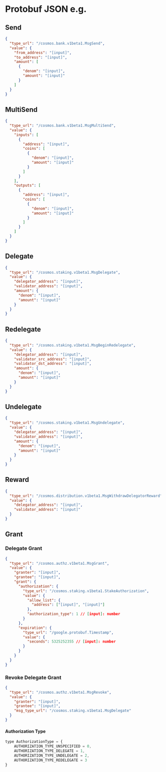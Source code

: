 # Protobuf JSON e.g.

## Send

```json
{
  "type_url": "/cosmos.bank.v1beta1.MsgSend",
  "value": {
    "from_address": "[input]",
    "to_address": "[input]",
    "amount": [
      {
        "denom": "[input]",
        "amount": "[input]"
      }
    ]
  }
}
```

## MultiSend

```json
{
  "type_url": "/cosmos.bank.v1beta1.MsgMultiSend",
  "value": {
    "inputs": [
      {
        "address": "[input]",
        "coins": [
          {
            "denom": "[input]",
            "amount": "[input]"
          }
        ]
      }
    ],
    "outputs": [
      {
        "address": "[input]",
        "coins": [
          {
            "denom": "[input]",
            "amount": "[input]"
          }
        ]
      }
    ]
  }
}
```

## Delegate

```json
{
  "type_url": "/cosmos.staking.v1beta1.MsgDelegate",
  "value": {
    "delegator_address": "[input]",
    "validator_address": "[input]",
    "amount": {
      "denom": "[input]",
      "amount": "[input]"
    }
  }
}
```

## Redelegate

```json
{
  "type_url": "/cosmos.staking.v1beta1.MsgBeginRedelegate",
  "value": {
    "delegator_address": "[input]",
    "validator_src_address": "[input]",
    "validator_dst_address": "[input]",
    "amount": {
      "denom": "[input]",
      "amount": "[input]"
    }
  }
}
```

## Undelegate

```json
{
  "type_url": "/cosmos.staking.v1beta1.MsgUndelegate",
  "value": {
    "delegator_address": "[input]",
    "validator_address": "[input]",
    "amount": {
      "denom": "[input]",
      "amount": "[input]"
    }
  }
}
```

## Reward

```json
{
  "type_url": "/cosmos.distribution.v1beta1.MsgWithdrawDelegatorReward",
  "value": {
    "delegator_address": "[input]",
    "validator_address": "[input]"
  }
}
```

## Grant

### Delegate Grant

```json
{
  "type_url": "/cosmos.authz.v1beta1.MsgGrant",
  "value": {
    "granter": "[input]",
    "grantee": "[input]",
    "grant": {
      "authorization": {
        "type_url": "/cosmos.staking.v1beta1.StakeAuthorization",
        "value": {
          "allow_list": {
            "address": ["[input]", "[input]"]
          },
          "authorization_type": 1 // [input]: number
        }
      },
      "expiration": {
        "type_url": "/google.protobuf.Timestamp",
        "value": {
          "seconds": 5325252355 // [input]: number
        }
      }
    }
  }
}
```

### Revoke Delegate Grant

```json
{
  "type_url": "/cosmos.authz.v1beta1.MsgRevoke",
  "value": {
    "granter": "[input]",
    "grantee": "[input]",
    "msg_type_url": "/cosmos.staking.v1beta1.MsgDelegate"
  }
}
```

#### Authorization Type

```js
type AuthorizationType = {
    AUTHORIZATION_TYPE_UNSPECIFIED = 0,
    AUTHORIZATION_TYPE_DELEGATE = 1,
    AUTHORIZATION_TYPE_UNDELEGATE = 2,
    AUTHORIZATION_TYPE_REDELEGATE = 3
}
```
